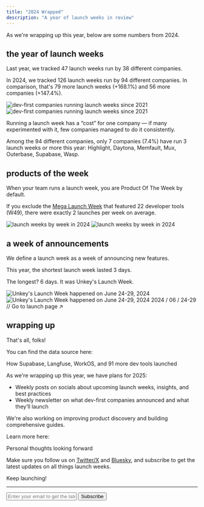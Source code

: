 ```yaml
---
title: "2024 Wrapped"
description: "A year of launch weeks in review"
---
```


As we're wrapping up this year, below are some numbers from 2024.

## the year of launch weeks

Last year, we tracked 47 launch weeks run by 38 different companies.

In 2024, we tracked 126 launch weeks run by 94 different companies. In comparison, that's 79 more launch weeks (+168.1%) and 56 more companies (+147.4%).

<Frame caption="# of dev-first companies running launch weeks since 2021">
  <img
    className="block dark:hidden"
    src="/img/2024/wrapped/2024-launch-weeks-by-companies-light.png"
    alt="dev-first companies running launch weeks since 2021"
  />
  <img
    className="hidden dark:block"
    src="/img/2024/wrapped/2024-launch-weeks-by-companies-dark.png"
    alt="dev-first companies running launch weeks since 2021"
  />
</Frame>

Running a launch week has a “cost” for one company — if many experimented with it, few companies managed to do it consistently.

Among the 94 different companies, only 7 companies (7.4%) have run 3 launch weeks or more this year: Highlight, Daytona, Memfault, Mux, Outerbase, Supabase, Wasp.

## products of the week

When your team runs a launch week, you are Product Of The Week by default.

If you exclude the [Mega Launch Week](/lw/2024/mega) that featured 22 developer tools (W49), there were exactly 2 launches per week on average.

<Frame caption="# of launch weeks by week in 2024">
  <img
    className="block dark:hidden"
    src="/img/2024/wrapped/2024-launch-weeks-by-week-light.png"
    alt="launch weeks by week in 2024"
  />
  <img
    className="hidden dark:block"
    src="/img/2024/wrapped/2024-launch-weeks-by-week-dark.png"
    alt="launch weeks by week in 2024"
  />
</Frame>

## a week of announcements

We define a launch week as a week of announcing new features.

This year, the shortest launch week lasted 3 days.

The longest? 6 days. It was Unkey's Launch Week.

<Frame caption="Unkey's Launch Week">
  <img
    className="block dark:hidden"
    src="/img/2024/wrapped/2024-launch-weeks-unkey-light.png"
    alt="Unkey's Launch Week happened on June 24-29, 2024"
  />
  <img
    className="hidden dark:block"
    src="/img/2024/wrapped/2024-launch-weeks-unkey-dark.png"
    alt="Unkey's Launch Week happened on June 24-29, 2024"
  />
</Frame>

<Card title="Unkey Launch Week" href="https://www.unkey.com/accelerate">
  2024 / 06 / 24-29 // Go to launch page ↗︎
</Card>

## wrapping up

That's all, folks!

You can find the data source here:

<Card title="Who launched in 2024" href="https://launchweek.dev/lw/2024">
    How Supabase, Langfuse, WorkOS, and 91 more dev tools launched
</Card>

As we're wrapping up this year, we have plans for 2025:

- Weekly posts on socials about upcoming launch weeks, insights, and best practices
- Weekly newsletter on what dev-first companies announced and what they’ll launch

We're also working on improving product discovery and building comprehensive guides.

Learn more here:

<Card title="The future of launchweek.dev" href="https://launchweek.dev/n/forward">
    Personal thoughts looking forward
</Card>

Make sure you follow us on [Twitter/X](https://x.com/launchweekdev) and [Bluesky](https://bsky.app/profile/launchweek.dev), and subscribe to get the latest updates on all things launch weeks.

Keep launching!

---

<form
  action="https://buttondown.com/api/emails/embed-subscribe/launchweek.dev"
  method="post"
  target="popupwindow"
  onsubmit="window.open('https://buttondown.com/launchweek.dev', 'popupwindow')"
  class="embeddable-buttondown-form"
>
  <input
    type="email"
    name="email"
    placeholder="Enter your email to get the latest updates"
    id="bd-email"
  />
  <input type="submit" value="Subscribe" />
</form>
